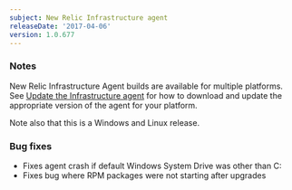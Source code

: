 ```yaml
---
subject: New Relic Infrastructure agent
releaseDate: '2017-04-06'
version: 1.0.677
---
```


### Notes

New Relic Infrastructure Agent builds are available for multiple platforms. See [Update the Infrastructure agent](https://docs.newrelic.com/docs/infrastructure/new-relic-infrastructure/installation/update-infrastructure-agent) for how to download and update the appropriate version of the agent for your platform.

Note also that this is a Windows and Linux release.

### Bug fixes

* Fixes agent crash if default Windows System Drive was other than C:
* Fixes bug where RPM packages were not starting after upgrades
